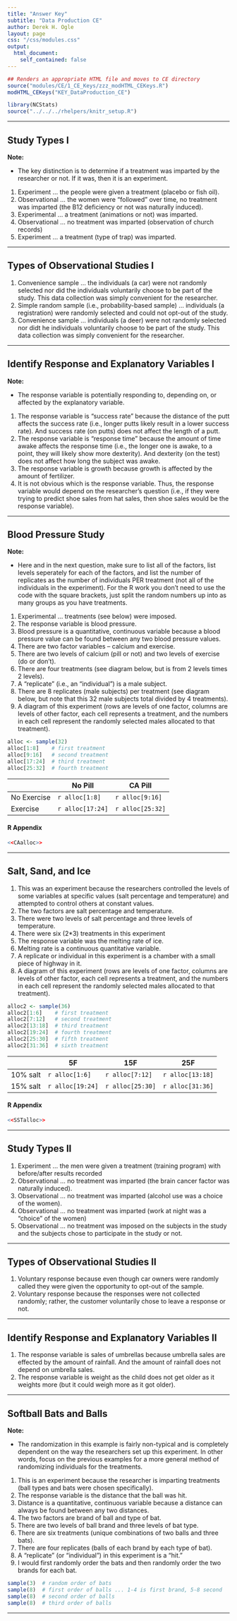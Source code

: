 ```yaml
---
title: "Answer Key"
subtitle: "Data Production CE"
author: Derek H. Ogle
layout: page
css: "/css/modules.css"
output:
  html_document:
    self_contained: false
---
```


```r
## Renders an appropriate HTML file and moves to CE directory
source("modules/CE/1_CE_Keys/zzz_modHTML_CEKeys.R")
modHTML_CEKeys("KEY_DataProduction_CE")
```

```r
library(NCStats)
source("../../../rhelpers/knitr_setup.R")
```

----

## Study Types I

<div class="alert alert-warning">
<strong>Note:</strong>
<ul>
<li>The key distinction is to determine if a treatment was imparted by the researcher or not. If it was, then it is an experiment.</li>
</ul>
</div>

1. Experiment ... the people were given a treatment (placebo or fish oil).
1. Observational ... the women were "followed" over time, no treatment was imparted (the B12 deficiency or not was naturally induced).
1. Experimental ... a treatment (animations or not) was imparted.
1. Observational ... no treatment was imparted (observation of church records)
1. Experiment ... a treatment (type of trap) was imparted.

----

## Types of Observational Studies I
1. Convenience sample ... the individuals (a car) were not randomly selected nor did the individuals voluntarily choose to be part of the study. This data collection was simply convenient for the researcher.
1. Simple random sample (i.e., probability-based sample) ... individuals (a registration) were randomly selected and could not opt-out of the study.
1. Convenience sample ... individuals (a deer) were not randomly selected nor didt he individuals voluntarily choose to be part of the study. This data collection was simply convenient for the researcher.

----

## Identify Response and Explanatory Variables I
<div class="alert alert-warning">
<strong>Note:</strong>
<ul>
<li>The response variable is potentially responding to, depending on, or affected by the explanatory variable.</li>
</ul>
</div>

1. The response variable is "success rate" because the distance of the putt affects the success rate (i.e., longer putts likely result in a lower success rate). And success rate (on putts) does not affect the length of a putt.
1. The response variable is "response time" because the amount of time awake affects the response time (i.e., the longer one is awake, to a point, they will likely show more dexterity). And dexterity (on the test) does not affect how long the subject was awake.
1. The response variable is growth because growth is affected by the amount of fertilizer.
1. It is not obvious which is the response variable. Thus, the response variable would depend on the researcher's question (i.e., if they were trying to predict shoe sales from hat sales, then shoe sales would be the response variable).

----

## Blood Pressure Study

<div class="alert alert-warning">
<strong>Note:</strong>
<ul>
<li>Here and in the next question, make sure to list all of the factors, list levels seperately for each of the factors, and list the number of replicates as the number of individuals PER treatment (not all of the individuals in the experiment). For the R work you don't need to use the code with the square brackets, just split the random numbers up into as many groups as you have treatments.</li>
</ul>
</div>

1. Experimental ... treatments (see below) were imposed.
1. The response variable is blood pressure.
1. Blood pressure is a quantitative, continuous variable because a blood pressure value can be found between any two blood pressure values.
1. There are two factor variables -- calcium and exercise.
1. There are two levels of calcium (pill or not) and two levels of exercise (do or don't).
1. There are four treatments (see diagram below, but is from 2 levels times 2 levels).
1. A "replicate" (i.e., an "individual") is a male subject.
1. There are 8 replicates (male subjects) per treatment (see diagram below, but note that this 32 male subjects total divided by 4 treatments).
1. A diagram of this experiment (rows are levels of one factor, columns are levels of other factor, each cell represents a treatment, and the numbers in each cell represent the randomly selected males allocated to that treatment).
```r
alloc <- sample(32)
alloc[1:8]    # first treatment
alloc[9:16]   # second treatment
alloc[17:24]  # third treatment
alloc[25:32]  # fourth treatment
```

|             | No Pill | CA Pill |
|-------------|---------|---------|
| No Exercise | `r alloc[1:8]` | `r alloc[9:16]` |
| Exercise    | `r alloc[17:24]` | `r alloc[25:32]` |

#### R Appendix
```r
<<CAalloc>>
```

----

## Salt, Sand, and Ice
1. This was an experiment because the researchers controlled the levels of some variables at specific values (salt percentage and temperature) and attempted to control others at constant values.
1. The two factors are salt percentage and temperature.
1. There were two levels of salt percentage and three levels of temperature.
1. There were six (2*3) treatments in this experiment
1. The response variable was the melting rate of ice.
1. Melting rate is a continuous quantitative variable.
1. A replicate or individual in this experiment is a chamber with a small piece of highway in it.
1. A diagram of this experiment (rows are levels of one factor, columns are levels of other factor, each cell represents a treatment, and the numbers in each cell represent the randomly selected males allocated to that treatment).
```r
alloc2 <- sample(36)
alloc2[1:6]    # first treatment
alloc2[7:12]   # second treatment
alloc2[13:18]  # third treatment
alloc2[19:24]  # fourth treatment
alloc2[25:30]  # fifth treatment
alloc2[31:36]  # sixth treatment
```

|          | 5F      | 15F     | 25F     |
|----------|---------|---------|---------|
| 10% salt | `r alloc[1:6]` | `r alloc[7:12]` | `r alloc[13:18]` |
| 15% salt | `r alloc[19:24]` | `r alloc[25:30]` | `r alloc[31:36]` |

#### R Appendix
```r
<<SSTalloc>>
```


----

## Study Types II
1. Experiment ... the men were given a treatment (training program) with before/after results recorded
1. Observational ... no treatment was imparted (the brain cancer factor was naturally induced).
1. Observational ... no treatment was imparted (alcohol use was a choice of the women).
1. Observational ... no treatment was imparted (work at night was a "choice" of the women)
1. Observational ... no treatment was imposed on the subjects in the study and the subjects chose to participate in the study or not.

----

## Types of Observational Studies II
1. Voluntary response because even though car owners were randomly called they were given the opportunity to opt-out of the sample.
1. Voluntary response because the responses were not collected randomly; rather, the customer voluntarily chose to leave a response or not.

----

## Identify Response and Explanatory Variables II
1. The response variable is sales of umbrellas because umbrella sales are effected by the amount of rainfall. And the amount of rainfall does not depend on umbrella sales.
1. The response variable is weight as the child does not get older as it weights more (but it could weigh more as it got older).

----

## Softball Bats and Balls

<div class="alert alert-warning">
<strong>Note:</strong>
<ul>
<li>The randomization in this example is fairly non-typical and is completely dependent on the way the researchers set up this experiment. In other words, focus on the previous examples for a more general method of randomizing individuals for the treatments.</li>
</ul>
</div>

1. This is an experiment because the researcher is imparting treatments (ball types and bats were chosen specifically).
1. The response variable is the distance that the ball was hit.
1. Distance is a quantitative, continuous variable because a distance can always be found between any two distances.
1. The two factors are brand of ball and type of bat.
1. There are two levels of ball brand and three levels of bat type.
1. There are six treatments (unique combinations of two balls and three bats).
1. There are four replicates (balls of each brand by each type of bat).
1. A "replicate" (or "individual") in this experiment is a "hit."
1. I would first randomly order the bats and then randomly order the two brands for each bat.
```r
sample(3)  # random order of bats
sample(8)  # first order of balls ... 1-4 is first brand, 5-8 second
sample(8)  # second order of balls
sample(8)  # third order of balls
```

----

